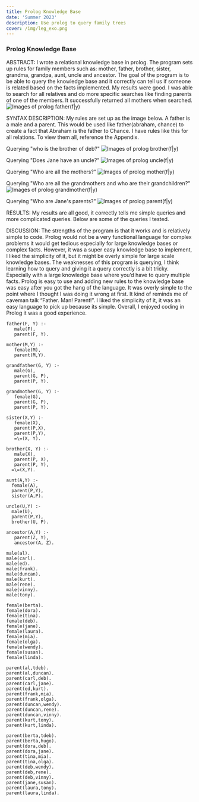 ```yaml
---
title: Prolog Knowledge Base
date: 'Summer 2023'
description: Use prolog to query family trees
cover: /img/leg_exo.png
---
```



### Prolog Knowledge Base

ABSTRACT: 
	I wrote a relational knowledge base in prolog. The program sets up rules for family members such as:  mother, father, brother, sister, grandma, grandpa, aunt, uncle and ancestor. The goal of the program is to be able to query the knowledge base and it correctly can tell us if someone is related based on the facts implemented. My results were good. I was able to search for all relatives and do more specific searches like finding parents of one of the members. It successfully returned all mothers when searched. 
![Images of prolog father(f|y)](/img/prologQ1.png)

SYNTAX DESCRIPTION: 
	My rules are set up as the image below. A father is a male and a parent. This would be used like father(abraham, chance) to create a fact that Abraham is the father to Chance. I have rules like this for all relations. To view them all, reference the Appendix. 

Querying "who is the brother of deb?"
![Images of prolog brother(f|y)](/img/prologQ2.png)

Querying "Does Jane have an uncle?"
![Images of prolog uncle(f|y)](/img/prologQ3.png)

Querying "Who are all the mothers?"
![Images of prolog mother(f|y)](/img/prologQ4.png)

Querying "Who are all the grandmothers and who are their grandchildren?"
![Images of prolog grandmother(f|y)](/img/prologQ5.png)

Querying "Who are Jane's parents?"
![Images of prolog parent(f|y)](/img/prologQ6.png)

RESULTS:
My results are all good, it correctly tells me simple queries and more complicated queries. Below are some of the queries I tested. 

DISCUSSION: 
The strengths of the program is that it works and is relatively simple to code. Prolog would not be a very functional language for complex problems it would get tedious especially for large knowledge bases or complex facts. However, it was a super easy knowledge base to implement, I liked the simplicity of it, but it might be overly simple for large scale knowledge bases.  The weaknesses of this program is querying, I think learning how to query and giving it a query correctly is a bit tricky. Especially with a large knowledge base where you’d have to query multiple facts. 
Prolog is easy to use and adding new rules to the knowledge base was easy after you got the hang of the language. It was overly simple to the point where I thought I was doing it wrong at first. It kind of reminds me of caveman talk “Father. Man! Parent!”. I liked the simplicity of it, it was an easy language to pick up because its simple. Overall,  I enjoyed coding in Prolog it was a good experience. 


```
father(F, Y) :-
   male(F),
   parent(F, Y).

mother(M,Y) :-
   female(M),
   parent(M,Y).

grandfather(G, Y) :- 
   male(G),
   parent(G, P),
   parent(P, Y).
   
grandmother(G, Y) :-
   female(G),
   parent(G, P),
   parent(P, Y).

sister(X,Y) :-
   female(X),
   parent(P,X),
   parent(P,Y),
   =\=(X, Y).

brother(X, Y) :-
   male(X), 
   parent(P, X),
   parent(P, Y),
  =\=(X,Y).

aunt(A,Y) :-
  female(A),
  parent(P,Y),
  sister(A,P).

uncle(U,Y) :-
  male(U),
  parent(P,Y), 
  brother(U, P).

ancestor(A,Y) :- 
   parent(Z, Y),
   ancestor(A, Z).

```


```
male(al).      
male(carl).    
male(ed).      
male(frank).   
male(duncan).
male(kurt).     
male(rene).    
male(vinny).    
male(tony).

female(berta).  
female(dora).  
female(tina).  
female(deb).   
female(jane).
female(laura).  
female(mia).   
female(olga).  
female(wendy).  
female(susan).
female(linda).

parent(al,tdeb).   
parent(al,duncan).   
parent(carl,deb).   
parent(carl,jane).
parent(ed,kurt).    
parent(frank,mia).  
parent(frank,olga). 
parent(duncan,wendy).
parent(duncan,rene).  
parent(duncan,vinny).  
parent(kurt,tony).  
parent(kurt,linda).    

parent(berta,tdeb). 
parent(berta,hugo). 
parent(dora,deb).   
parent(dora,jane).
parent(tina,mia).   
parent(tina,olga).  
parent(deb,wendy).   
parent(deb,rene).
parent(deb,vinny).   
parent(jane,susan). 
parent(laura,tony). 
parent(laura,linda).
```
